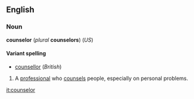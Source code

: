<!-- If you edit this page, please also edit "counsellor" to keep these two pages in synch. -->


==English==
===Noun===
'''counselor''' (''plural'' '''counselors''') (''US'')

====Variant spelling====
*[[counsellor]] (''British'')

#A [[professional]] who [[counsel]]s people, especially on personal problems.


<!-- If you edit this page, please also edit "counsellor" to keep these two pages in synch. -->

[[it:counselor]]